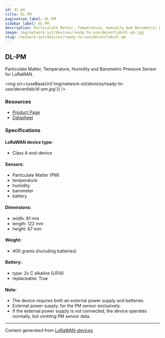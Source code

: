```yaml
---
id: dl-pm
title: DL-PM
pagination_label: DL-PM
sidebar_label: DL-PM
description: Particulate Matter, Temperature, Humidity And Barometric Pressure Sensor for LoRaWAN
image: img/network-iot/devices/ready-to-use/decentlab/dl-pm.jpg
slug: /network-iot/devices/ready-to-use/decentlab/dl-pm
---
```



## DL-PM

Particulate Matter, Temperature, Humidity and Barometric Pressure Sensor for LoRaWAN.

<img src={useBaseUrl('img/network-iot/devices/ready-to-use/decentlab/dl-pm.jpg')} />

### Resources

- [Product Page](https://www.decentlab.com/products/particulate-matter-temperature-humidity-and-barometric-pressure-sensor-for-lorawan)
- [Datasheet](https://cdn.decentlab.com/download/datasheets/Decentlab-DL-PM-datasheet.pdf)

### Specifications

#### LoRaWAN device type:

- Class A end-device

#### Sensors:

- Particulate Matter (PM)
- temperature
- humidity
- barometer
- battery

#### Dimensions:

- width: 81 mm
- length: 122 mm
- height: 67 mm

#### Weight:

- 400 grams (including batteries)

#### Battery:

- type: 2x C alkaline (LR14)
- replaceable: True

#### Note:

- The device requires both an external power supply and batteries.
- External power supply: for the PM sensor exclusively.
- If the external power supply is not connected, the device operates normally, but omitting PM
  sensor data.

---

Content generated from [LoRaWAN-devices](https://github.com/TheThingsNetwork/lorawan-devices)
